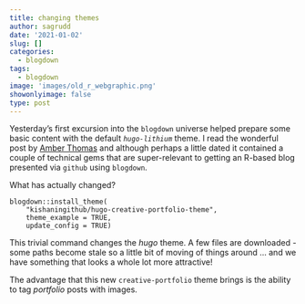 ```yaml
---
title: changing themes
author: sagrudd
date: '2021-01-02'
slug: []
categories:
  - blogdown
tags:
  - blogdown
image: 'images/old_r_webgraphic.png'
showonlyimage: false
type: post
---
```


Yesterday's first excursion into the `blogdown` universe helped prepare some
basic content with the default *`hugo-lithium`* theme. I read the wonderful
post by [Amber Thomas](https://amber.rbind.io/2016/12/19/website/#adding-a-blog-post-or-portfolio-piece) 
and although perhaps a little dated it contained a couple of technical gems that
are super-relevant to getting an R-based blog presented via `github` using
`blogdown`.


What has actually changed?

```
blogdown::install_theme(
    "kishaningithub/hugo-creative-portfolio-theme",
    theme_example = TRUE,
    update_config = TRUE)
```

This trivial command changes the *hugo* theme. A few files are downloaded - some
paths become stale so a little bit of moving of things around ... and we have
something that looks a whole lot more attractive!

The advantage that this new `creative-portfolio` theme brings is the ability to
tag *portfolio* posts with images.
